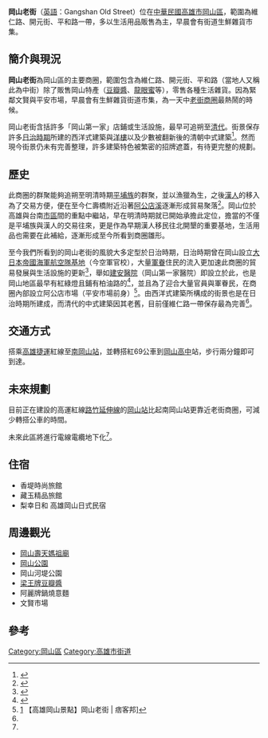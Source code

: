 '''岡山老街'''（[[英語|英語]]：Gangshan Old Street）位在[[中華民國|中華民國]][[高雄市|高雄市]][[岡山區|岡山區]]，範圍為維仁路、開元街、平和路一帶，多以生活用品販售為主，早晨會有街道生鮮雜貨市集。
==簡介與現況==
'''岡山老街'''為岡山區的主要商圈，範圍包含為維仁路、開元街、平和路（當地人又稱此為中街）除了販售岡山特產（[[豆瓣醬|豆瓣醬]]、[[龍眼蜜|龍眼蜜]]等），零售各種生活雜貨。因為緊鄰文賢與平安市場，早晨會有生鮮雜貨街道市集，為一天中[[老街|老街]][[商圈|商圈]]最熱鬧的時候。

岡山老街含括許多「岡山第一家」店鋪或生活設施，最早可追朔至[[清代|清代]]。街景保存許多[[台灣日治時期|日治時期]]所建的西洋式建築與[[洋樓|洋樓]]以及少數被翻新後的清朝中式建築<ref name="nicepapa">{{cite web |title=玩樂高雄鄉鎮 岡山老街吃喝玩樂趣 |url=https://www.i-play.tw/?p=18214 |website=nice拔拔旅遊趣 |accessdate=2021-01-21 |date=018-04-17 |archive-date=2021-03-05 |archive-url=https://web.archive.org/web/20210305013741/https://www.i-play.tw/?p=18214 }}</ref>。然而現今街景仍未有完善整理，許多建築特色被繁密的招牌遮蓋，有待更完整的規劃。
==歷史==
此商圈的群聚能夠追朔至明清時期[[平埔族|平埔族]]的群聚，並以漁獵為生，之後[[漢人|漢人]]的移入為了交易方便，便在至今仁壽橋附近沿著[[阿公店溪|阿公店溪]]逐漸形成貿易聚落<ref>{{cite web |title=岡山老街(中街) |url=https://okgo.tw/butyview.html?id=2217 |website=玩全台灣旅遊網 |accessdate=2021-01-21 |archive-date=2021-01-21 |archive-url=https://web.archive.org/web/20210121123223/https://okgo.tw/butyview.html?id=2217 |dead-url=no }}</ref>。岡山位於高雄與台南[[市區|市區]]間的重點中繼站，早在明清時期就已開始承擔此定位，擔當的不僅是平埔族與漢人的交易往來，更是作為早期漢人移民往北開墾的重要基地，生活用品也需要在此補給，逐漸形成至今所看到商圈雛形。

至今我們所看到的岡山老街的風貌大多定型於日治時期，日治時期曾在岡山設立[[大日本帝國|大日本帝國]][[海軍航空隊基地|海軍航空隊基地]]（今空軍官校），大量[[軍眷|軍眷]]住民的流入更加速此商圈的貿易發展與生活設施的更新<ref>{{cite web |title=鳳信新聞1091006岡山老街巡禮 走訪清代到日治歷史軌跡 |url=https://www.youtube.com/watch?v=kKeT0DmblGk |website=鳳信新聞 |accessdate=2021-01-21 |date=2020-10-26}}</ref>，舉如[[建安醫院|建安醫院]]（岡山第一家醫院）即設立於此，也是岡山地區最早有紅綠燈且鋪有柏油路的<ref name="udnews">{{cite web |title=高雄岡山老街拚再生 地方催生電線先地下化 |url=https://udn.com/news/story/7327/4847072 |website=聯合新聞網 |accessdate=2021-01-21 |archive-date=2020-09-15 |archive-url=https://web.archive.org/web/20200915191858/https://udn.com/news/story/7327/4847072 |dead-url=no }}</ref>，並且為了迎合大量官員與軍眷民，在商圈內部設立阿公店市場（平安市場前身）<ref>[https://whuy123.pixnet.net/blog/post/224034125] {{Wayback|url=https://whuy123.pixnet.net/blog/post/224034125 |date=20171113083253 }}【高雄岡山景點】岡山老街 | 痞客邦]</ref>。由西洋式建築所構成的街景也是在日治時期所建成，而清代的中式建築因其老舊，目前僅維仁路一帶保存最為完善<ref name="nicepapa" />。
==交通方式==
搭乘[[高雄捷運|高雄捷運]]紅線至[[南岡山站|南岡山站]]，並轉搭紅69公車到[[岡山高中|岡山高中]]站，步行兩分鐘即可到達。
==未來規劃==
目前正在建設的高運紅線[[路竹延伸線|路竹延伸線]]的[[岡山車站_(臺灣)|岡山站]]比起南岡山站更靠近老街商圈，可減少轉搭公車的時間。

未來此區將進行電線電纜地下化<ref name="udnews" />。
==住宿==
*香堤時尚旅館
*藏玉精品旅館
*梨幸日和 高雄岡山日式民宿

==周邊觀光==
*[[岡山壽天媽祖廟|岡山壽天媽祖廟]]
*[[岡山公園|岡山公園]]
*岡山河堤公園
*[[梁王牌豆瓣醬|梁王牌豆瓣醬]]
*阿麗牌鍋燒意麵
*文賢市場

== 參考 ==
{{reflist}}

[[Category:岡山區|Category:岡山區]]
[[Category:高雄市街道|Category:高雄市街道]]
